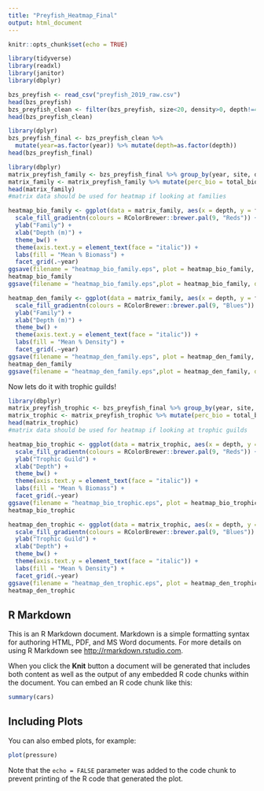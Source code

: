 ```yaml
---
title: "Preyfish_Heatmap_Final"
output: html_document
---
```


```r
knitr::opts_chunk$set(echo = TRUE)
```

```r
library(tidyverse)
library(readxl)
library(janitor)
library(dbplyr)
```
```r
bzs_preyfish <- read_csv("preyfish_2019_raw.csv")
head(bzs_preyfish)
bzs_preyfish_clean <- filter(bzs_preyfish, size<20, density>0, depth!=45, site!= "North Northeast")
head(bzs_preyfish_clean)
```

```r
library(dplyr)
bzs_preyfish_final <- bzs_preyfish_clean %>%
  mutate(year=as.factor(year)) %>% mutate(depth=as.factor(depth))
head(bzs_preyfish_final)
```

```r
library(dbplyr)
matrix_preyfish_family <- bzs_preyfish_final %>% group_by(year, site, depth, transect, family) %>% summarise(total_den = sum(density), total_bio = sum(biomass)) 
matrix_family <- matrix_preyfish_family %>% mutate(perc_bio = total_bio/sum(total_bio), perc_den = total_den/sum(total_den))
head(matrix_family)
#matrix data should be used for heatmap if looking at families
```
```r
heatmap_bio_family <- ggplot(data = matrix_family, aes(x = depth, y = family)) + geom_tile(aes(y = reorder(family, perc_bio, mean, order = TRUE), fill = perc_bio*100), color = "red4", width = 0.85) +
  scale_fill_gradientn(colours = RColorBrewer::brewer.pal(9, "Reds")) +
  ylab("Family") +
  xlab("Depth (m)") +  
  theme_bw() +
  theme(axis.text.y = element_text(face = "italic")) +
  labs(fill = "Mean % Biomass") +
  facet_grid(.~year)
ggsave(filename = "heatmap_bio_family.eps", plot = heatmap_bio_family, device = "eps",  width = 6,height = 4,dpi = 600)
heatmap_bio_family
ggsave(filename = "heatmap_bio_family.eps",plot = heatmap_bio_family, device = "eps",width = 6,height = 4,dpi = 600)
```

```r
heatmap_den_family <- ggplot(data = matrix_family, aes(x = depth, y = family)) + geom_tile(aes(y = reorder(family, perc_den, mean, order = TRUE), fill = perc_den*100), color = "navy", width = 0.85) +
  scale_fill_gradientn(colours = RColorBrewer::brewer.pal(9, "Blues")) +
  ylab("Family") +
  xlab("Depth (m)") +  
  theme_bw() +
  theme(axis.text.y = element_text(face = "italic")) +
  labs(fill = "Mean % Density") +
  facet_grid(.~year)
ggsave(filename = "heatmap_den_family.eps", plot = heatmap_den_family, device = "eps",  width = 6,height = 4,dpi = 600)
heatmap_den_family
ggsave(filename = "heatmap_den_family.eps",plot = heatmap_den_family, device = "eps",width = 6,height = 4,dpi = 600)
```

Now lets do it with trophic guilds!

```r
library(dbplyr)
matrix_preyfish_trophic <- bzs_preyfish_final %>% group_by(year, site, depth, transect, trophic_guild) %>% summarise(total_den = sum(density), total_bio = sum(biomass)) 
matrix_trophic <- matrix_preyfish_trophic %>% mutate(perc_bio = total_bio/sum(total_bio), perc_den = total_den/sum(total_den))
head(matrix_trophic)
#matrix data should be used for heatmap if looking at trophic guilds
```
```r
heatmap_bio_trophic <- ggplot(data = matrix_trophic, aes(x = depth, y = trophic_guild)) + geom_tile(aes(y = reorder(trophic_guild, perc_bio, mean, order = TRUE), fill = perc_bio*100), color = "red4", width = 0.85) +
  scale_fill_gradientn(colours = RColorBrewer::brewer.pal(9, "Reds")) +
  ylab("Trophic Guild") +
  xlab("Depth") +  
  theme_bw() +
  theme(axis.text.y = element_text(face = "italic")) +
  labs(fill = "Mean % Biomass") +
  facet_grid(.~year)
ggsave(filename = "heatmap_bio_trophic.eps", plot = heatmap_bio_trophic, width = 6,height = 4,dpi = 600)
heatmap_bio_trophic
```
```r
heatmap_den_trophic <- ggplot(data = matrix_trophic, aes(x = depth, y = trophic_guild)) + geom_tile(aes(y = reorder(trophic_guild, perc_den, mean, order = TRUE), fill = perc_den*100), color = "navy", width = 0.85) +
  scale_fill_gradientn(colours = RColorBrewer::brewer.pal(9, "Blues")) +
  ylab("Trophic Guild") +
  xlab("Depth") +  
  theme_bw() +
  theme(axis.text.y = element_text(face = "italic")) +
  labs(fill = "Mean % Density") +
  facet_grid(.~year)
ggsave(filename = "heatmap_den_trophic.eps", plot = heatmap_den_trophic, device = "eps",  width = 6,height = 4,dpi = 600)
heatmap_den_trophic
```
## R Markdown

This is an R Markdown document. Markdown is a simple formatting syntax for authoring HTML, PDF, and MS Word documents. For more details on using R Markdown see <http://rmarkdown.rstudio.com>.

When you click the **Knit** button a document will be generated that includes both content as well as the output of any embedded R code chunks within the document. You can embed an R code chunk like this:

```r
summary(cars)
```

## Including Plots

You can also embed plots, for example:

```r
plot(pressure)
```

Note that the `echo = FALSE` parameter was added to the code chunk to prevent printing of the R code that generated the plot.
